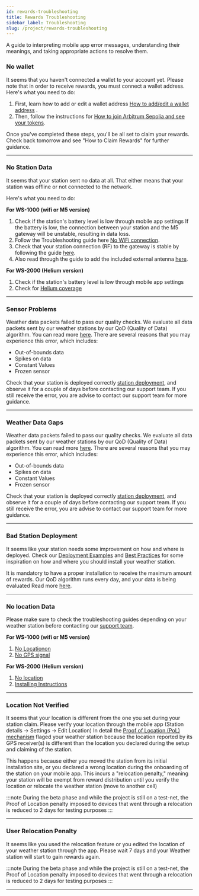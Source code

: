 ```yaml
---
id: rewards-troubleshooting
title: Rewards Troubleshooting
sidebar_label: Troubleshooting
slug: /project/rewards-troubleshooting
---
```


A guide to interpreting mobile app error messages, understanding their meanings, and taking appropriate actions to resolve them.

### No wallet

It seems that you haven't connected a wallet to your account yet. Please note that in order to receive rewards, you must connect a wallet address. Here's what you need to do:

1. First, learn how to add or edit a wallet address [How to add/edit a wallet address](/wallet/add-edit-wallet-address#how-to-create-wallet-on-metamask) .
2. Then, follow the instructions for [How to join Arbitrum Sepolia and see your tokens](/wallet/how-to-join-arbitrum-and-see-your-tokens#add-arbitrum-sepolia-network-to-metamask).

Once you've completed these steps, you'll be all set to claim your rewards. Check back tomorrow and see "How to Claim Rewards" for further guidance.

<hr/>

### No Station Data 

It seems that your station sent no data at all. 
That either means that your station was offline or not connected to the network. 

Here's what you need to do:

**For WS-1000 (wifi or M5 version)**

1. Check if the station's battery level is low through mobile app settings
If the battery is low, the connection between your station and the M5 gateway will be unstable, resulting in data loss. 
2. Follow the Troubleshooting guide here [No WiFi connection](/wifi-m5-bundle/m5-troubleshooting#no-wifi--connection).
3. Check that your station connection (RF) to the gateway is stable by following the guide [here](/wifi-m5-bundle/m5-troubleshooting#weather-station-not-reporting-data-to-m5-miner-there-are-dashes----on-the-display-console).
4. Also read through the guide to add the included external antenna [here](/wifi-m5-bundle/m5-troubleshooting#my-station-does-not-connect-to-the-m5-miner). 

**For WS-2000 (Helium version)**

1. Check if the station's battery level is low through mobile app settings
2. Check for [Helium coverage](/helium-troubleshooting#how-to-see-if-there-is-helium-coverage-in-your-area)

<hr/>

### Sensor Problems

Weather data packets failed to pass our quality checks. We evaluate all data packets sent by our weather stations by our QoD (Quality of Data) algorithm. You can read more [here](https://docs.weatherxm.com/project/quality-of-data).
There are several reasons that you may experience this error, which includes:

- Out-of-bounds data
- Spikes on data 
- Constant Values
- Frozen sensor

Check that your station is deployed correctly [station deployment](/deployment-examples), and observe it for  a couple of days before contacting our support team. If you still receive the error, you are advise to contact our support team for more guidance. 

<hr/>

### Weather Data Gaps

Weather data packets failed to pass our quality checks. We evaluate all data packets sent by our weather stations by our QoD (Quality of Data) algorithm. You can read more [here](https://docs.weatherxm.com/project/quality-of-data).
There are several reasons that you may experience this error, which includes:

- Out-of-bounds data
- Spikes on data 
- Constant Values
- Frozen sensor

Check that your station is deployed correctly [station deployment](/deployment-examples), and observe it for  a couple of days before contacting our support team. If you still receive the error, you are advise to contact our support team for more guidance. 

<hr/>

### Bad Station Deployment

It seems like your station needs some improvement on how and where is deployed. 
Check our [Deployment Examples](/deployment-examples) and [Best Practices](/wxm-devices/wifi-m5-bundle/install-weather-station#best-practices-for-proper-station-installation) for some inspiration on how and where you should install your weather station.

It is mandatory to have a proper installation to receive the maximum amount of rewards.
Our QoD algorithm runs every day, and your data is being evaluated Read more [here](/project/quality-of-data).

<hr/>


### No location Data

Please make sure to check the troubleshooting guides depending on your weather station before contacting our [support team](https://support.weatherxm.com). 

**For WS-1000 (wifi or M5 version)**

1. [No Locationon](/wifi-m5-bundle/m5-troubleshooting#no-location-gps-data-arrow-icon-is-red)
2. [No GPS signal](/wxm-devices/wifi-m5-bundle/m5-connect-and-claim#place-m5-near-a-window-for-better-gps-signal)

**For WS-2000 (Helium version)**

1. [No location](/helium-bundle/helium-troubleshooting#no-location-gps-data)
2. [Installing Instructions](/wxm-devices/helium-bundle/helium-install-weather-station)

<hr/>

### Location Not Verified
It seems that your location is different from the one you set during your station claim.
Please verify your location through the mobile app (Station details -> Settings -> Edit Location)
In detail  the [Proof of Location (PoL) mechanism](/project/proof-of-location) flaged your weather station because the location reported by its GPS receiver(s) is different than the location you declared during the setup and claiming of the station. 

This happens because either you moved the station from its initial installation site, or you declared a wrong location during the onboarding of the station on your mobile app.
This incurs a "relocation penalty," meaning your station will be exempt from reward distribution until you verify the location or relocate the weather station (move to another cell) 

:::note
During the beta phase and while the project is still on a test-net, the Proof of Location penalty imposed to devices that went through a relocation is reduced to 2 days for testing purposes
:::


<hr/>

### User Relocation Penalty

It seems like you used the relocation feature or you edited the location of your weather station through the app.
Please wait 7 days and your Weather station will start to gain rewards again.

:::note
During the beta phase and while the project is still on a test-net, the Proof of Location penalty imposed to devices that went through a relocation is reduced to 2 days for testing purposes
:::

<hr/>